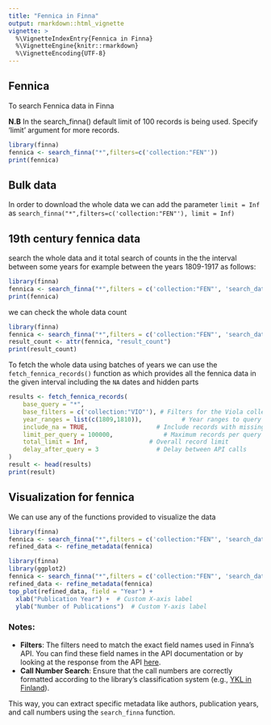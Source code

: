 ```yaml
---
title: "Fennica in Finna"
output: rmarkdown::html_vignette
vignette: >
  %\VignetteIndexEntry{Fennica in Finna}
  %\VignetteEngine{knitr::rmarkdown}
  %\VignetteEncoding{UTF-8}
---
```


## Fennica 

To search Fennica data in Finna

**N.B** In the search_finna() default limit of 100 records is being used. Specify 'limit' argument for more records.

```r
library(finna)
fennica <- search_finna("*",filters=c('collection:"FEN"'))
print(fennica)
```

## Bulk data

In order to download the whole data we can add the parameter `limit = Inf`
as `search_finna("*",filters=c('collection:"FEN"'), limit = Inf)`

## 19th century fennica data

search the whole data and it total search of counts in the the interval between 
some years for example between the years 1809-1917 as follows:

```r
library(finna)
fennica <- search_finna("*",filters = c('collection:"FEN"', 'search_daterange_mv:"[1808 TO 1918]"'))
print(fennica)
```

we can check the whole data count

```r
library(finna)
fennica <- search_finna("*",filters = c('collection:"FEN"', 'search_daterange_mv:"[1809 TO 1918]"'))
result_count <- attr(fennica, "result_count")
print(result_count)
```
To fetch the whole data using batches of years we can use the `fetch_fennica_records()` function as which provides all the fennica data in the given interval including the `NA` dates and hidden parts

```r
results <- fetch_fennica_records(
    base_query = "*",
    base_filters = c('collection:"VIO"'), # Filters for the Viola collection
    year_ranges = list(c(1809,1810)),           # Year ranges to query
    include_na = TRUE,                   # Include records with missing dates
    limit_per_query = 100000,              # Maximum records per query
    total_limit = Inf,                 # Overall record limit
    delay_after_query = 3                # Delay between API calls
)
result <- head(results)
print(result)
```


## Visualization for fennica

We can use any of the functions provided to visualize the data 
```r
library(finna)
fennica <- search_finna("*",filters = c('collection:"FEN"', 'search_daterange_mv:"[1809 TO 1918]"'))
refined_data <- refine_metadata(fennica)
```

```r
library(finna)
library(ggplot2)
fennica <- search_finna("*",filters = c('collection:"FEN"', 'search_daterange_mv:"[1809 TO 1918]"'))
refined_data <- refine_metadata(fennica)
top_plot(refined_data, field = "Year") +
  xlab("Publication Year") +  # Custom X-axis label
  ylab("Number of Publications")  # Custom Y-axis label

```


### Notes:
- **Filters**: The filters need to match the exact field names used in Finna's API. You can find these field names in the API documentation or by looking at the response from the API [here](https://www.kiwi.fi/display/Finna/Kenttien+mappaukset+eri+formaateista+Finnan+indeksiin).
- **Call Number Search**: Ensure that the call numbers are correctly formatted according to the library's classification system (e.g., [YKL in Finland](https://finto.fi/ykl/fi/?clang=en)).
  
This way, you can extract specific metadata like authors, publication years, and call numbers using the `search_finna` function.
